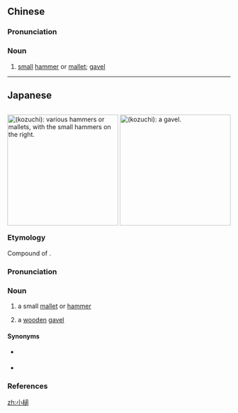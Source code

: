 ==Chinese==
{{zh-forms}}

===Pronunciation===
{{zh-pron
|m=xiǎochuí
|cat=n
}}

===Noun===
{{zh-noun}}

# [[small]] [[hammer]] or [[mallet]]; [[gavel]]

----

==Japanese==
<div style="float:right;">
{{wikipedia|lang=ja|槌#.E6.9C.A8.E6.A7.8C|小槌}}
{{wikipedia|Gavel}}
[[File:Miki_City_Hardware_Museum07s3872.jpg|thumb|250px|{{lang|ja|小槌}} (''kozuchi''): various [[hammer]]s or [[mallet]]s, with the '''small hammers''' on the right.]]
[[File:CourtGavel.JPG|thumb|250px|{{lang|ja|小槌}} (''kozuchi''): a '''[[gavel]]'''.]]
</div>
{{ja-kanjitab|yomi=k|こ|つち|k2=づち|r=y}}

===Etymology===
Compound of {{compound|lang=ja|sort=こづち|小|tr1=ko|t1=small|槌|tr2=tsuchi|t2=hammer, mallet}}. {{rendaku2|sort=こづち|tsuchi|zuchi}}

===Pronunciation===
{{ja-pron|yomi=k|こづち|acc=1|acc_ref=DJR}}

===Noun===
{{ja-noun|こづち}}

# a small [[mallet]] or [[hammer]]
# {{lb|ja|sort=こづち|legal|legislative}} a [[wooden]] [[gavel]]

====Synonyms====
* {{sense|mallet or hammer in general}} {{ja-r|槌|つち}}
* {{sense|wooden mallet}} {{ja-r|木槌|きづち}}

===References===
<references/>

[[zh:小槌]]